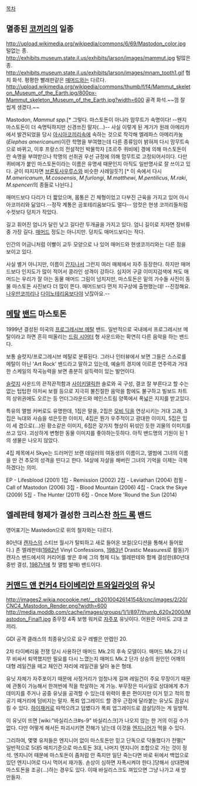 [[목차]]

== 멸종된 [[코끼리]]의 일종 ==
http://upload.wikimedia.org/wikipedia/commons/6/69/Mastodon_color.jpg
털없는 종.
http://exhibits.museum.state.il.us/exhibits/larson/images/mammut.jpg
털많은 종.
http://exhibits.museum.state.il.us/exhibits/larson/images/mnam_tooth1.gif
협치 화석. 평평한 빨래판같은 [[매머드]]와는 다르다.
http://upload.wikimedia.org/wikipedia/commons/thumb/f/f4/Mammut_skeleton_Museum_of_the_Earth.jpg/800px-Mammut_skeleton_Museum_of_the_Earth.jpg?width=600
골격 화석.~~껌 잘 씹게 생겼다.~~

Mastodon, ''Mammut spp.''[* 그렇다. 마스토돈이 아니라 맘무트가 속명이다! --왠지 마스토돈이 더 속명틱하지만 신경쓰진 말자(...)-- 사실 이렇게 된 계기가 원래 아메리카에서 발견되었을 당시 [[아시아코끼리]]속에 속하는 것으로 착각해 엘레파스 아메리카눔(''Elephas americanum'')이란 학명을 부여했는데 다른 종류임이 밝혀져 다시 맘무트속으로 바뀌고, 이후 프랑스의 전설적인 박물학자 [조르주 퀴비에] 경에 의해 마스토돈이란 속명을 부여받으나 학명의 선취권 우선 규정에 의해 맘무트로 고정되어서이다. 다만 퀴비에가 붙인 마스토돈이라는 이름은 유명세 때문인지 아직도 일반명사로 잘 쓰이고 있다. 굳이 따지자면 [[브론토사우루스]]와 비슷한 사례일듯?] [* 이 속에서 다시 ''M.americanum'', ''M.cosoensis'', ''M.furlongi'', ''M.matthewi'', ''M.pentilicus'', ''M.raki'', ''M.spenceri''의 종들로 나뉜다.]

매머드보다 다리가 더 짧았으며, 몸통은 긴 체형이었고 다부진 근육을 가지고 있어 아시아코끼리와 닮았다.--정작 계통은 곰포테리움보다도 멀다-- 암컷은 현생 코끼리들처럼 수컷보다 덩치가 작았다. 

길고 휘어진 엄니가 달린 낮고 길다란 두개골을 가지고 있다. 엄니 길이로 치자면 장비류중 가장 길다. [[매머드]] 정도는 아니지만. 덩치도 매머드보다는 작다.

인간의 어금니처럼 이빨이 교두 모양으로 나 있어 매머드와 현생코끼리와는 다른 점을 보이고 있다. 

사실 별거 아니지만, 이름이 [[간지]]나서 그런지 여러 매체에서 자주 등장한다. 하지만 매머드보다 인지도가 많이 적어서 콩라인 성격이 강하다. 심지어 구글 이미지검색에 쳐도 매머드는 우리가 잘 아는 동물 매머드 그림이 넘치지만, 마스토돈은 밑의 가수들 사진이 동물 마스토돈 사진보다 더 많이 뜬다. 매머드보다 먼저 지구상에 출현했는데!
--진정해요. [[나우만코끼리]]나 [[다이노테리움]]보다야 낫잖아요.--


== [[메탈]] [[밴드]] 마스토돈 ==
1999년 결성된 미국의 [[프로그레시브 메탈]] 밴드. 일반적으로 국내에서 프로그레시브 메탈이라고 하면 흔히 떠올리는 [[드림 시어터]] 형 사운드와는 확연히 다른 음악을 하는 밴드다.

보통 슬럿지/프로그레시브 메탈로 분류된다.
그러나 인터뷰에서 보면 그들은 스스로를 메탈이 아닌 'Art Rock' 밴드라고 말하고 있는데, 예술의 경지에 이르른 연주력과 거대한 스케일의 작곡능력을 보면 충분히 설득력이 있는 발언이다.

[[슬럿지]] 사운드의 끈적끈적함과 [[사이키델릭]]한 솔로와 곡 구성, 결코 잘 부른다고 할 수는 없는 텁텁한 아저씨 보컬 등으로 지극히 불친절한 음악을 함에도 불구하고 빌보드 차트의 상위권에도 오르는 등 언더그라운드와 메인스트림 양쪽에서 폭넓은 지지를 받고있다. 

특유의 앨범 커버로도 유명한데, 1집은 말을, 2집은 [[모비 딕]]을 연상시키는 거대 고래, 3집은 늑대와 사슴을 섞은듯한 이미지, 4집은 뭔가 우주적이고 광대한 이미지, 5집은 입이 세 겹으로(…)된 황소같은 이미지, 6집은 갖가지 형상이 뒤섞인 듯한 괴물의 이미지를 쓰고 있다. 괴상하게 변형한 동물 이미지를 좋아하는듯하다. 아직 밴드명의 기원이 된 1의 생물은 나오지 않았다.

4집 제목에서 Skye는 드러머인 브랜 데일러의 여동생의 이름이고, 앨범에 그녀의 이름을 딴 건 추모의 성격을 띤다고 한다. 14살에 자살을 해버린 그녀의 기억을 이제는 극복하겠다는 의미.

EP - Lifesblood (2001)
1집 - Remission (2002)
2집 - Leviathan (2004)
컴필 - Call of Mastodon (2006)
3집 - Blood Mountain (2006)
4집 - Crack the Skye (2009)
5집 - The Hunter (2011)
6집 - Once More 'Round the Sun (2014)

== 엘레판테 형제가 결성한 크리스찬 [[하드 록]] 밴드 ==

영어표기는 Mastedon으로 위의 철자와는 다르다.

80년대 [[캔자스]]의 스티브 월시가 탈퇴하고 새로 들어온 보컬(오디션을 통해서 들어왔다.) 존 엘레판테([[1982년]] Vinyl Confessions, [[1983년]] Drastic Measures로 활동)가 캔자스 밴드에서의 커리어를 쌓은 후에 그의 형제 디노 엘레판테와 함께 결성한(80년대 중반 결성, [[1987년]]에 첫 앨범 발매) 밴드이다.  


== [[커맨드 앤 컨커4 타이베리안 트와일라잇]]의 유닛 ==
http://images2.wikia.nocookie.net/__cb20100426141548/cnc/images/2/20/CNC4_Mastodon_Render.png?width=600
http://media.moddb.com/cache/images/groups/1/1/897/thumb_620x2000/Mastodon_Final1.jpg
중무장 4족 보행 워커로 [[자주포]] 유닛이다. 어원은 아마도 고대 코끼리.

GDI 공격 클래스의 최종유닛으로 요구 레벨은 만렙인 20.

2차 타이베리움 전쟁 당시 사용하던 매머드 Mk.2의 후속 모델이다. 매머드 Mk.2가 너무 비싸서 퇴역했지만 필요를 다시 느꼈는지  매머드 Mk.2 단가 상승의 원인인 어깨의 대형 레일건을 떼고 체인건 자리에 레일건을 달아 놓은 형태.

유닛 자체가 자주포이기 때문에 사정거리가 엄청나게 길며 레일건이 주요 무장이기 때문에 관통이 가능해서 한꺼번에 적을 학살하는 게 가능. 부무장은 미사일로 상대에게 추가 데미지를 주거나 공중 유닛을 공격할 수 있는데 위력이 좋은 편이지만 이거 믿고 적의 항공기 떼거리에 덤비지는 말자. 폭뢰 업그레이드 할 경우 근접에 달라붙는 유닛도 끔살시킬 수 있다. [[하이재커]]로 따먹으려고 덤볐다가 폭뢰 업그레이드로 끔살당하는 게 일방적.

이 유닛이 뜨면 [wiki:"바실리스크#s-9" 바실리스크]가 나오지 않는 한 거의 이길 수가 없다. 다만 어떻게 해서든 파괴시키면 잔해가 남는데 이것을 [[엔지니어]]가 먹을 수 있다. 

그리하여, 몇몇 유저들은 엔지니어 없이 마스토돈만 믿고 단독으로 닥돌했다가 전멸[* 일반적으로 5대5 매치기준으로 마스토돈 3대, 나머지 엔지니어 조합으로 가는 것이 정석. 엔지니어 때문에 마스토돈이 좀처럼 안 죽지만 일단 죽는다면 바로 뒤에서 백업으로 있던 엔지니어로 다시 먹어서 재가동. 손상이 심하면 자폭시켜야 한다.]당해서 상대편에 마스토돈을 조공(...)하는 경우도 있다. 이때 바실리스크도 껴있으면 그냥 나가고 새 방 만들자.
